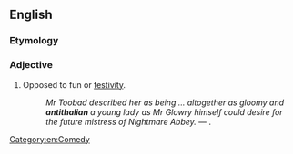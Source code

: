 ==English==

===Etymology===
{{prefix|anti|thalian}}

===Adjective===
{{en-adj}}

# Opposed to fun or [[festivity]].
#: ''Mr Toobad described her as being  ... altogether as gloomy and '''antithalian''' a young lady as Mr Glowry himself could desire for the future mistress of Nightmare Abbey.'' &mdash; {{w|Thomas Love Peacock}}.

[[Category:en:Comedy]]